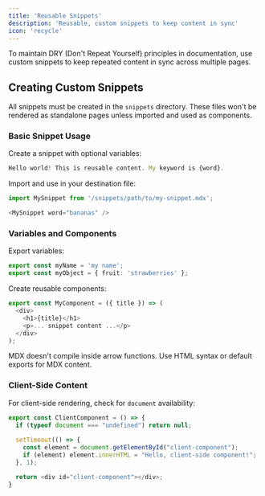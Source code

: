 ```yaml
---
title: 'Reusable Snippets'
description: 'Reusable, custom snippets to keep content in sync'
icon: 'recycle'
---
```


To maintain DRY (Don't Repeat Yourself) principles in documentation, use custom snippets to keep repeated content in sync across multiple pages.

## Creating Custom Snippets

All snippets must be created in the `snippets` directory. These files won't be rendered as standalone pages unless imported and used as components.

### Basic Snippet Usage

Create a snippet with optional variables:
```typescript snippets/my-snippet.mdx
Hello world! This is reusable content. My keyword is {word}.
```

Import and use in your destination file:
```typescript destination-file.mdx
import MySnippet from '/snippets/path/to/my-snippet.mdx';

<MySnippet word="bananas" />
```

### Variables and Components

Export variables:
```typescript snippets/custom-variables.mdx
export const myName = 'my name';
export const myObject = { fruit: 'strawberries' };
```

Create reusable components:
```typescript snippets/custom-component.mdx
export const MyComponent = ({ title }) => (
  <div>
    <h1>{title}</h1>
    <p>... snippet content ...</p>
  </div>
);
```

<Note>
  MDX doesn't compile inside arrow functions. Use HTML syntax or default exports for MDX content.
</Note>

### Client-Side Content

For client-side rendering, check for `document` availability:
```typescript snippets/client-component.mdx
export const ClientComponent = () => {
  if (typeof document === "undefined") return null;
  
  setTimeout(() => {
    const element = document.getElementById("client-component");
    if (element) element.innerHTML = "Hello, client-side component!";
  }, 1);

  return <div id="client-component"></div>;
}